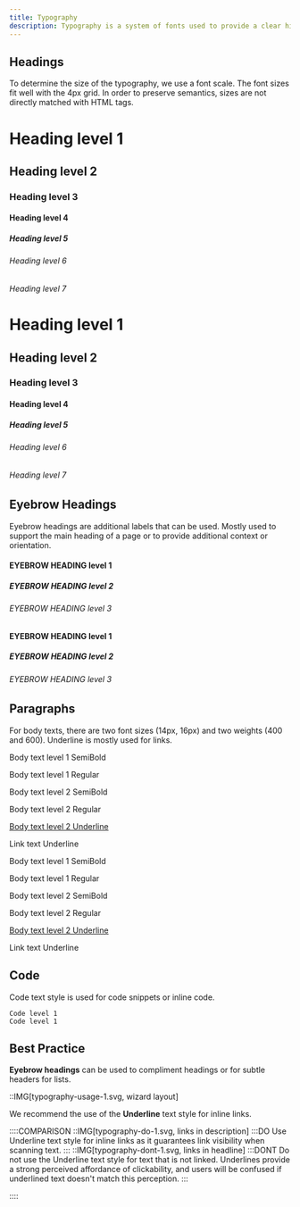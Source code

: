 ```yaml
---
title: Typography
description: Typography is a system of fonts used to provide a clear hierarchy, organize information, and to assist users during the product journey.
---
```


## Headings

To determine the size of the typography, we use a font scale. The font sizes fit well with the 4px grid. In order to preserve semantics, sizes are not directly matched with HTML tags.

<Preview align="start">
  <only-preview>
    <div class="u-flex u-flex-vertical u-cross-start u-gap-24">
      <h1 class="heading-level-1">Heading level 1</h1>
      <h2 class="heading-level-2">Heading level 2</h2>
      <h3 class="heading-level-3">Heading level 3</h3>
      <h4 class="heading-level-4">Heading level 4</h4>
      <h5 class="heading-level-5">Heading level 5</h5>
      <h6 class="heading-level-6">Heading level 6</h6>
      <h6 class="heading-level-7">Heading level 7</h6>
    </div>
  </only-preview>
  <only-html>
    <h1 class="heading-level-1">Heading level 1</h1>
    <h2 class="heading-level-2">Heading level 2</h2>
    <h3 class="heading-level-3">Heading level 3</h3>
    <h4 class="heading-level-4">Heading level 4</h4>
    <h5 class="heading-level-5">Heading level 5</h5>
    <h6 class="heading-level-6">Heading level 6</h6>
    <h6 class="heading-level-7">Heading level 7</h6>
  </only-html>
</Preview>

## Eyebrow Headings

Eyebrow headings are additional labels that can be used. Mostly used to support the main heading of a page or to provide additional context or orientation.

<Preview align="start">
  <only-preview>
    <div class="u-grid u-gap-24">
      <h4 class="eyebrow-heading-1">EYEBROW HEADING level 1</h4>
      <h5 class="eyebrow-heading-2">EYEBROW HEADING level 2</h5>
      <h6 class="eyebrow-heading-3">EYEBROW HEADING level 3</h6>
    </div>
  </only-preview>
  <only-html>
    <h4 class="eyebrow-heading-1">EYEBROW HEADING level 1</h4>
    <h5 class="eyebrow-heading-2">EYEBROW HEADING level 2</h5>
    <h6 class="eyebrow-heading-3">EYEBROW HEADING level 3</h6>
  </only-html>
</Preview>

## Paragraphs

For body texts, there are two font sizes (14px, 16px) and two weights (400 and 600). Underline is mostly used for links.

<Preview align="start">
  <only-preview>
    <div class="u-grid u-gap-24">
      <p class="u-bold">Body text level 1 SemiBold</p>
      <p>Body text level 1 Regular</p>
      <p class="u-bold">Body text level 2 SemiBold</p>
      <p>Body text level 2 Regular</p>
      <p style="text-decoration: underline">Body text level 2 Underline</p>
      <a class="link">Link text Underline</a>
    </div>
  </only-preview>
  <only-html>
    <p class="u-bold">Body text level 1 SemiBold</p>
    <p>Body text level 1 Regular</p>
    <p class="u-bold">Body text level 2 SemiBold</p>
    <p>Body text level 2 Regular</p>
    <p style="text-decoration: underline">Body text level 2 Underline</p>
    <a class="link">Link text Underline</a>
  </only-html>
</Preview>

## Code

Code text style is used for code snippets or inline code.

<Preview align="start">
  <only-preview>
    <div class="u-grid u-gap-24">
      <code class="inline-code">Code level 1</code>
    </div>
  </only-preview>
  <only-html>
    <code class="inline-code">Code level 1</code>
  </only-html>
</Preview>

## Best Practice

<b>Eyebrow headings</b> can be used to compliment headings or for subtle headers
for lists.
<br />

::IMG[typography-usage-1.svg, wizard layout]

<p class="u-margin-block-start-52">
  We recommend the use of the <b>Underline</b> text style for inline links.
</p>

::::COMPARISON
::IMG[typography-do-1.svg, links in description]
:::DO
Use Underline text style for inline links as it guarantees link visibility when scanning text.
:::
::IMG[typography-dont-1.svg, links in headline]
:::DONT
Do not use the Underline text style for text that is not linked. Underlines provide a strong perceived affordance of clickability, and users will be confused if underlined text doesn't match this perception.
:::

::::
